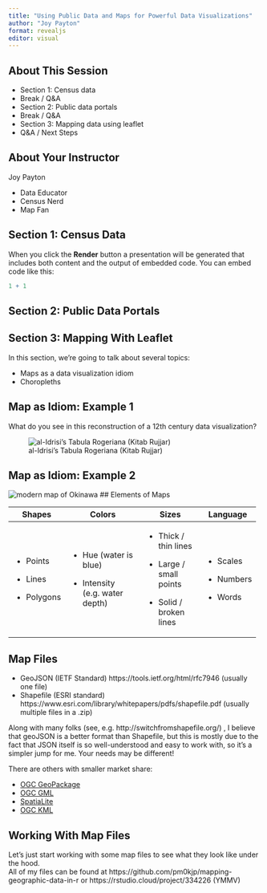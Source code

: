```yaml
---
title: "Using Public Data and Maps for Powerful Data Visualizations"
author: "Joy Payton"
format: revealjs
editor: visual
---
```


## About This Session

-   Section 1: Census data
-   Break / Q&A
-   Section 2: Public data portals
-   Break / Q&A
-   Section 3: Mapping data using leaflet
-   Q&A / Next Steps

## About Your Instructor

Joy Payton

-   Data Educator
-   Census Nerd
-   Map Fan

## Section 1: Census Data

When you click the **Render** button a presentation will be generated that includes both content and the output of embedded code. You can embed code like this:

```r
1 + 1
```

## Section 2: Public Data Portals

## Section 3: Mapping With Leaflet

In this section, we're going to talk about several topics:

* Maps as a data visualization idiom
* Choropleths

## Map as Idiom: Example 1

What do you see in this reconstruction of a 12th century data visualization?

![al-Idrisi's Tabula Rogeriana (Kitab Rujjar)](media/map.jpeg)

## Map as Idiom: Example 2

![modern map of Okinawa](media/1954_map.jpeg)
## Elements of Maps

+--------------+----------------------------------+--------------------------+-------------+
| Shapes       | Colors                           | Sizes                    | Language    |
+==============+==================================+==========================+=============+
| -   Points   | -   Hue (water is blue)          | -   Thick / thin lines   | -   Scales  |
|              |                                  |                          |             |
| -   Lines    | -   Intensity (e.g. water depth) | -   Large / small points | -   Numbers |
|              |                                  |                          |             |
| -   Polygons |                                  | -   Solid / broken lines | -   Words   |
+--------------+----------------------------------+--------------------------+-------------+

## Map Files

*   GeoJSON (IETF Standard)  https://tools.ietf.org/html/rfc7946  (usually one file)
*   Shapefile (ESRI standard) https://www.esri.com/library/whitepapers/pdfs/shapefile.pdf  (usually multiple files in a .zip)

Along with many folks (see, e.g. http://switchfromshapefile.org/) , I believe that geoJSON is a better format than Shapefile, but this is mostly due to the fact that JSON itself is so well-understood and easy to work with, so it’s a simpler jump for me.  Your needs may be different!

There are others with smaller market share:

*   [OGC GeoPackage](http://switchfromshapefile.org/#geopackage)
*   [OGC GML](http://switchfromshapefile.org/#gml)
*   [SpatiaLite](http://switchfromshapefile.org/#spatialite)
*   [OGC KML](http://switchfromshapefile.org/#kml)

## Working With Map Files

Let’s just start working with some map files to see what they look like under the hood.  
All of my files can be found at https://github.com/pm0kjp/mapping-geographic-data-in-r or https://rstudio.cloud/project/334226  (YMMV)
